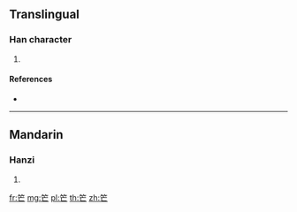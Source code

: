 {{character info/new}}
==Translingual==

===Han character===
{{Han char|rn=118|rad=竹|as=03|sn=9|four=88710|canj=HYV}}

# {{defn|Han|sort=竹03}}

====References====
* {{Han ref|kx=0878.070|dkj=25858|dj=1306.200|hdz=52949.020|uh=7B00|ud=31488|bh=D042|bd=53314}}

----

==Mandarin==

===Hanzi===
{{cmn-hanzi|pin=[[máng]] ([[mang2]]), [[wěn]] ([[wen3]]), [[wù]] ([[wu4]])|wg=mang<sup>2</sup>, wen<sup>3</sup>, wu<sup>4</sup>}}

# {{defn|lang=cmn|sort=竹03}}

[[fr:笀]]
[[mg:笀]]
[[pl:笀]]
[[th:笀]]
[[zh:笀]]